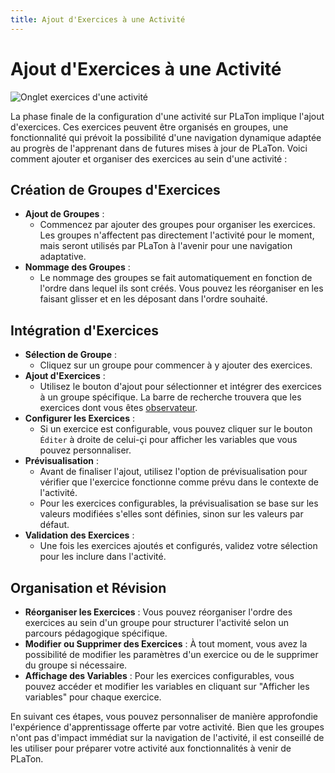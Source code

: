 ```yaml
---
title: Ajout d'Exercices à une Activité
---
```


# Ajout d'Exercices à une Activité

![Onglet exercices d'une activité](../../../../public/screens/resources/ide/activity-exercises.png)

La phase finale de la configuration d'une activité sur PLaTon implique l'ajout d'exercices.
Ces exercices peuvent être organisés en groupes, une fonctionnalité qui prévoit la possibilité d'une navigation dynamique adaptée au progrès de l'apprenant dans de futures mises à jour de PLaTon.
Voici comment ajouter et organiser des exercices au sein d'une activité :

## Création de Groupes d'Exercices

- **Ajout de Groupes** :
  - Commencez par ajouter des groupes pour organiser les exercices. Les groupes n'affectent pas directement l'activité pour le moment, mais seront utilisés par PLaTon à l'avenir pour une navigation adaptative.
- **Nommage des Groupes** :
  - Le nommage des groupes se fait automatiquement en fonction de l'ordre dans lequel ils sont créés. Vous pouvez les réorganiser en les faisant glisser et en les déposant dans l'ordre souhaité.

## Intégration d'Exercices

- **Sélection de Groupe** :
  - Cliquez sur un groupe pour commencer à y ajouter des exercices.
- **Ajout d'Exercices** :
  - Utilisez le bouton d'ajout pour sélectionner et intégrer des exercices à un groupe spécifique. La barre de recherche trouvera que les exercices dont vous êtes [observateur](/doc/resources/watchers).
- **Configurer les Exercices** :
  - Si un exercice est configurable, vous pouvez cliquer sur le bouton `Éditer` à droite de celui-çi pour afficher les variables que vous pouvez personnaliser.
- **Prévisualisation** :
  - Avant de finaliser l'ajout, utilisez l'option de prévisualisation pour vérifier que l'exercice fonctionne comme prévu dans le contexte de l'activité.
  - Pour les exercices configurables, la prévisualisation se base sur les valeurs modifiées s'elles sont définies, sinon sur les valeurs par défaut.
- **Validation des Exercices** :
  - Une fois les exercices ajoutés et configurés, validez votre sélection pour les inclure dans l'activité.

## Organisation et Révision

- **Réorganiser les Exercices** : Vous pouvez réorganiser l'ordre des exercices au sein d'un groupe pour structurer l'activité selon un parcours pédagogique spécifique.
- **Modifier ou Supprimer des Exercices** : À tout moment, vous avez la possibilité de modifier les paramètres d'un exercice ou de le supprimer du groupe si nécessaire.
- **Affichage des Variables** : Pour les exercices configurables, vous pouvez accéder et modifier les variables en cliquant sur "Afficher les variables" pour chaque exercice.

En suivant ces étapes, vous pouvez personnaliser de manière approfondie l'expérience d'apprentissage offerte par votre activité. Bien que les groupes n'ont pas d'impact immédiat sur la navigation de l'activité, il est conseillé de les utiliser pour préparer votre activité aux fonctionnalités à venir de PLaTon.
